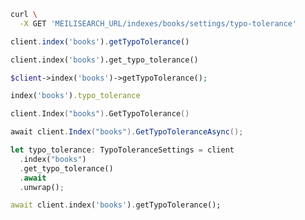 <CodeGroup>

```bash cURL
curl \
  -X GET 'MEILISEARCH_URL/indexes/books/settings/typo-tolerance'
```

```javascript JS
client.index('books').getTypoTolerance()
```

```python Python
client.index('books').get_typo_tolerance()
```

```php PHP
$client->index('books')->getTypoTolerance();
```

```ruby Ruby
index('books').typo_tolerance
```

```go Go
client.Index("books").GetTypoTolerance()
```

```csharp C#
await client.Index("books").GetTypoToleranceAsync();
```

```rust Rust
let typo_tolerance: TypoToleranceSettings = client
  .index("books")
  .get_typo_tolerance()
  .await
  .unwrap();
```

```dart Dart
await client.index('books').getTypoTolerance();
```
</CodeGroup>